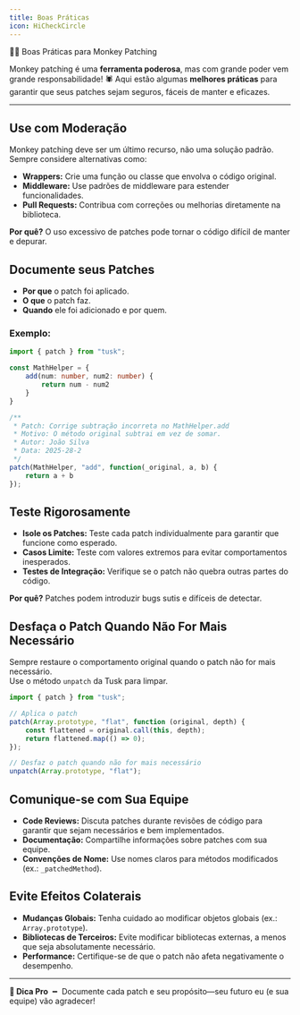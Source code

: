 ```yaml
---
title: Boas Práticas  
icon: HiCheckCircle  
---  
```


<div className="w-full flex items-center justify-center"><span className="text-4xl font-bold">👷‍♂️ Boas Práticas para Monkey Patching</span></div>  

Monkey patching é uma **ferramenta poderosa**, mas com grande poder vem grande responsabilidade! 🕷️ 
Aqui estão algumas **melhores práticas** para garantir que seus patches sejam seguros, fáceis de manter e eficazes.  

---

## Use com Moderação  
Monkey patching deve ser um último recurso, não uma solução padrão. Sempre considere alternativas como:  
- **Wrappers:** Crie uma função ou classe que envolva o código original.  
- **Middleware:** Use padrões de middleware para estender funcionalidades.  
- **Pull Requests:** Contribua com correções ou melhorias diretamente na biblioteca.  

**Por quê?** O uso excessivo de patches pode tornar o código difícil de manter e depurar.  

## Documente seus Patches  
- **Por que** o patch foi aplicado.  
- **O que** o patch faz.  
- **Quando** ele foi adicionado e por quem.  

### Exemplo:  
```typescript title="fix.ts"
import { patch } from "tusk";

const MathHelper = {
    add(num: number, num2: number) {
        return num - num2
    }
}

/**
 * Patch: Corrige subtração incorreta no MathHelper.add  
 * Motivo: O método original subtrai em vez de somar.  
 * Autor: João Silva  
 * Data: 2025-28-2  
 */
patch(MathHelper, "add", function(_original, a, b) {
    return a + b
});
```  

## Teste Rigorosamente  
- **Isole os Patches:** Teste cada patch individualmente para garantir que funcione como esperado.  
- **Casos Limite:** Teste com valores extremos para evitar comportamentos inesperados.  
- **Testes de Integração:** Verifique se o patch não quebra outras partes do código.  

**Por quê?** Patches podem introduzir bugs sutis e difíceis de detectar.  

## Desfaça o Patch Quando Não For Mais Necessário  
Sempre restaure o comportamento original quando o patch não for mais necessário.  
Use o método `unpatch` da Tusk para limpar.  

```ts title="unpatch.ts"
import { patch } from "tusk";

// Aplica o patch
patch(Array.prototype, "flat", function (original, depth) {
    const flattened = original.call(this, depth); 
    return flattened.map(() => 0); 
});

// Desfaz o patch quando não for mais necessário
unpatch(Array.prototype, "flat");    
```  

## Comunique-se com Sua Equipe  
- **Code Reviews:** Discuta patches durante revisões de código para garantir que sejam necessários e bem implementados.  
- **Documentação:** Compartilhe informações sobre patches com sua equipe.  
- **Convenções de Nome:** Use nomes claros para métodos modificados (ex.: `_patchedMethod`).  

## Evite Efeitos Colaterais  
- **Mudanças Globais:** Tenha cuidado ao modificar objetos globais (ex.: `Array.prototype`).  
- **Bibliotecas de Terceiros:** Evite modificar bibliotecas externas, a menos que seja absolutamente necessário.  
- **Performance:** Certifique-se de que o patch não afeta negativamente o desempenho.  

---

**🧠 Dica Pro** ╺╸ Documente cada patch e seu propósito—seu futuro eu (e sua equipe) vão agradecer!